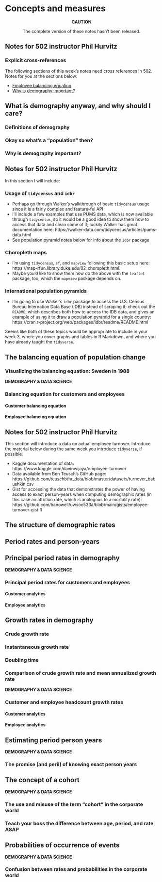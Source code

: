 # Concepts and measures

:::{.rmdcaution}
<center>
**CAUTION**

The complete version of these notes hasn't been released.
</center>
:::

:::{.rmdimportant}
## Notes for 502 instructor Phil Hurvitz {.unnumbered}

### Explicit cross-references {.unnumbered}

The following sections of this week's notes need cross references in 502. Notes for you at the sections below:

* [Employee balancing equation]
* [Why is demography important?]
:::

## What is demography anyway, and why should I care?

:::{.rmdnote}
### Definitions of demography {.unnumbered}
:::

### Okay so what's a "population" then?

### Why is demography important?

:::{.rmdimportant}
## Notes for 502 instructor Phil Hurvitz {.unnumbered}

In this section I will include:

### Usage of `tidycensus` and `idbr` {.unnumbered}

* Perhaps go through Walker's walkthrough of basic `tidycensus` usage since it is a fairly complex and feature-ful API
* I'll include a few examples that use PUMS data, which is now available through `tidycensus`, so it would be a good idea to show them how to access that data and clean some of it; luckily Walker has great documentation here: https://walker-data.com/tidycensus/articles/pums-data.html
* See population pyramid notes below for info about the `idbr` package

### Choropleth maps {.unnumbered}

* I'm using `tidycensus`, `sf`, and `mapview` following this basic setup here: https://map-rfun.library.duke.edu/02_choropleth.html.
* Maybe you'd like to show them how do the above with the `leaflet` package, too, which the `mapview` package depends on.

### International population pyramids {.unnumbered}

* I'm going to use Walker's `idbr` package to access the U.S. Census Bureau Internation Data Base (IDB) instead of scraping it; check out the `README`, which describes both how to access the IDB data, and gives an example of using it to draw a population pyramid for a single country: https://cran.r-project.org/web/packages/idbr/readme/README.html

Seems like both of these topics would be appropriate to include in your week 3, where you cover graphs and tables in R Markdown, and where you have already taught the `tidyverse`.
:::

## The balancing equation of population change

### Visualizing the balancing equation: Sweden in 1988

:::{.rmdtip}
**DEMOGRAPHY & DATA SCIENCE**

### Balancing equation for customers and employees

#### Customer balancing equation

#### Employee balancing equation

:::{.rmdimportant}
## Notes for 502 instructor Phil Hurvitz {.unnumbered}

This section will introduce a data on actual employee turnover. Introduce the material below during the same week you introduce `tidyverse`, if possible.

* Kaggle documentation of data: https://www.kaggle.com/davinwijaya/employee-turnover
* Data available from Ben Teusch's GitHub page: https://github.com/teuschb/hr_data/blob/master/datasets/turnover_babushkin.csv
* Gist for accessing the data that demonstrates the power of having access to exact person-years when computing demographic rates (in this case an attrition rate, which is analogous to a mortality rate): https://github.com/hanowell/uwsoc533a/blob/main/gists/employee-turnover-gist.R
:::
:::

## The structure of demographic rates

## Period rates and person-years

## Principal period rates in demography

:::{.rmdtip}
**DEMOGRAPHY & DATA SCIENCE**

### Principal period rates for customers and employees

#### Customer analytics

#### Employee analytics
:::

## Growth rates in demography

### Crude growth rate

### Instantaneous growth rate

### Doubling time

### Comparison of crude growth rate and mean annualized growth rate

:::{.rmdtip}
**DEMOGRAPHY & DATA SCIENCE**

### Customer and employee headcount growth rates

#### Customer analytics

#### Employee analytics
:::

## Estimating period person years

:::{.rmdtip}
**DEMOGRAPHY & DATA SCIENCE**

### The promise (and peril) of knowing exact person years
:::

## The concept of a cohort

:::{.rmdtip}
**DEMOGRAPHY & DATA SCIENCE**

### The use and misuse of the term "cohort" in the corporate world

### Teach your boss the difference between age, period, and rate ASAP
:::

## Probabilities of occurrence of events

:::{.rmdtip}
**DEMOGRAPHY & DATA SCIENCE**

### Confusion between rates and probabilities in the corporate world
:::
